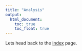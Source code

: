 ```yaml
---
title: "Analysis"
output: 
  html_document:
    toc: true
    toc_float: true
---
```



Lets head back to the [index](index.html) page.